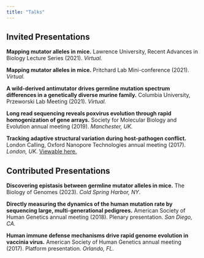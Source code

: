 ```yaml
---
title: "Talks"
---
```


## Invited Presentations

**Mapping mutator alleles in mice.** Lawrence University, Recent Advances in Biology Lecture Series (2021). *Virtual.*


**Mapping mutator alleles in mice.** Pritchard Lab Mini-conference (2021). *Virtual.*


**A wild-derived antimutator drives germline mutation spectrum differences in a genetically diverse murine family.** Columbia University, Przeworski Lab Meeting (2021). *Virtual.*


**Long read sequencing reveals poxvirus evolution through rapid homogenization of gene arrays.** Society for Molecular Biology and Evolution annual meeting (2019). *Manchester, UK.*


**Tracking adaptive structural variation during host-pathogen conflict.** London Calling, Oxford Nanopore Technologies annual meeting (2017). *London, UK.* [Viewable here.](https://vimeo.com/218946408)

## Contributed Presentations

**Discovering epistasis between germline mutator alleles in mice.** The Biology of Genomes (2023). *Cold Spring Harbor, NY*.

**Directly measuring the dynamics of the human mutation rate by sequencing large, multi-generational pedigrees.** American Society of Human Genetics annual meeting (2018). Plenary presentation. *San Diego, CA.*


**Human immune defense mechanisms drive rapid genome evolution in vaccinia virus.** American Society of Human Genetics annual meeting (2017). Platform presentation. *Orlando, FL.*